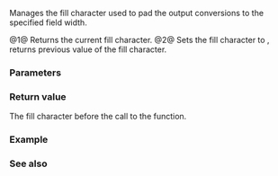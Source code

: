 {{cpp/io/basic_ios/title|fill}}
{{cpp/io/basic_ios/navbar}}
{{dcl begin}}
{{dcl|num=1|
CharT fill() const;
}}
{{dcl|num=2|
CharT fill( CharT ch );
}}
{{dcl end}}

Manages the fill character used to pad the output conversions to the specified field width.

@1@ Returns the current fill character.
@2@ Sets the fill character to {{c|ch}}, returns previous value of the fill character.

===Parameters===
{{par begin}}
{{par|ch|the character to use as fill character}}
{{par end}}

===Return value===
The fill character before the call to the function.

===Example===
{{example
|code=
#include &lt;iomanip&gt;
#include &lt;iostream&gt;

int main ()
{
    std::cout &lt;&lt; "With default setting : [" &lt;&lt; std::setw(10) &lt;&lt; 40 &lt;&lt; "]\n";
    char prev = std::cout.fill('x');
    std::cout &lt;&lt; "Replaced '" &lt;&lt; prev &lt;&lt; "' with '"
              &lt;&lt; std::cout.fill() &lt;&lt; "': [" &lt;&lt; std::setw(10) &lt;&lt; 40 &lt;&lt; "]\n";
}
|output=
With default setting : [        40]
Replaced ' ' with 'x': [xxxxxxxx40]
}}

===See also===
{{dsc begin}}
{{dsc inc|cpp/io/manip/dsc setfill}}
{{dsc end}}

{{langlinks|de|es|fr|it|ja|pt|ru|zh}}